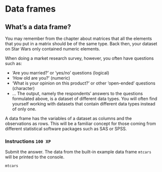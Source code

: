 # Data frames

## What's a data frame?
You may remember from the chapter about matrices that all the elements that you
put in a matrix should be of the same type. Back then, your dataset on Star Wars 
only contained numeric elements.

When doing a market research survey, however, you often have questions such as:

- 'Are you married?' or 'yes/no' questions (logical)
- 'How old are you?' (numeric)
- 'What is your opinion on this product?' or other 'open-ended' questions  
(character)
- …
The output, namely the respondents' answers to the questions formulated above,
is a dataset of different data types. You will often find yourself working with
datasets that contain different data types instead of only one.

A data frame has the variables of a dataset as columns and the observations as 
rows. This will be a familiar concept for those coming from different 
statistical software packages such as SAS or SPSS.

### Instructions `100 XP`
Submit the answer. The data from the built-in example data frame 
`mtcars` will be printed to the console.

```r
mtcars
```